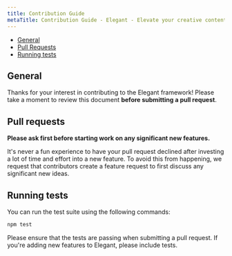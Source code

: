 ```yaml
---
title: Contribution Guide
metaTitle: Contribution Guide - Elegant - Elevate your creative content. 
---
```


- [General](#general)
- [Pull Requests](#pull-requests)
- [Running tests](#running-tests)

<a name="general"></a>

## General

Thanks for your interest in contributing to the Elegant framework! Please take a moment to review this document **before submitting a pull request**.

<a name="pull-requests"></a>

## Pull requests

**Please ask first before starting work on any significant new features.**

It's never a fun experience to have your pull request declined after investing a lot of time and effort into a new feature. To avoid this from happening, we request that contributors create a feature request to first discuss any significant new ideas.

<a name="running-tests"></a>

## Running tests

You can run the test suite using the following commands:

```sh
npm test
```

Please ensure that the tests are passing when submitting a pull request. If you're adding new features to Elegant, please include tests.